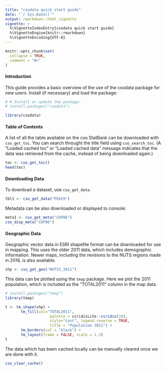 ```yaml
---
title: "csodata quick start guide"
date: "`r Sys.Date()`"
output: rmarkdown::html_vignette
vignette: >
  %\VignetteIndexEntry{csodata quick start guide}
  %\VignetteEngine{knitr::rmarkdown}
  %\VignetteEncoding{UTF-8}
---
```


```r
knitr::opts_chunk$set(
  collapse = TRUE,
  comment = "#>"
)
```

#### Introduction

This guide provides a basic overview of the use of the csodata package for new users. Install (if necessary) and load the package:

```r
# # Install or update the package:
# install.packages("csodata")

library(csodata)
```

#### Table of Contents

A list of all the table available on the cso StatBank can be downloaded with `cso_get_toc`. You can search throught the title field using `cso_search_toc`. (A "Loaded cached toc" or "Loaded cached data" message indicates that the data was retrieved from the cache, instead of being downloaded again.)
```r
toc <- cso_get_toc()
head(toc)
```

#### Downloading Data

To download a dataset, use `cso_get_data`.

```r
tbl1 <- cso_get_data("PEA19")
```

Metadata can be also downloaded or displayed to console:

```r
meta1 <- cso_get_meta("CDP06")
cso_disp_meta("CDP06")
```

#### Geographic Data

Geographic vector data in ESRI shapefile format can be downloaded for use in mapping. This uses the older 2011 data, which includes demographic information. Newer maps, including the revisions to the NUTS regions made in 2016, is also available.

```r
shp <- cso_get_geo("NUTS3_2011")
```

This data can be plotted using the `tmap` package. Here we plot the 2011 population, which is included as the "TOTAL2011" column in the map data.

```r
# install.packages("tmap")
library(tmap)

t <- tm_shape(shp) +
       tm_fill(col="TOTAL2011", 
                    palette = viridisLite::viridis(20),
                    style="cont", legend.reverse = TRUE,
                    title = "Population 2011") +
       tm_borders(col = "black") +
       tm_layout(frame = FALSE, scale = 1.3)
t
```

The data which has been cached locally can be manually cleared once we are done with it.

```r
cso_clear_cache()
```
